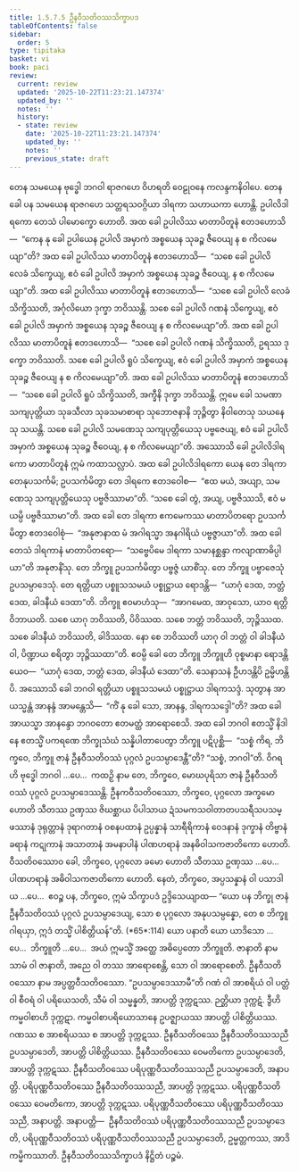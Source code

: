 ```yaml
---
title: 1.5.7.5 ဦနဝီသတိဝဿသိက္ခာပဒ
tableOfContents: false
sidebar:
  order: 5
type: tipitaka
basket: vi
book: paci
review:
  current: review
  updated: '2025-10-22T11:23:21.147374'
  updated_by: ''
  notes: ''
  history:
  - state: review
    date: '2025-10-22T11:23:21.147374'
    updated_by: ''
    notes: ''
    previous_state: draft
---
```



<ReviewStatus review={frontmatter.review} showDetails={true} />

<HypothesisAnnotation frontmatter={frontmatter} />

<DynamicBreadcrumb />

<Division number="402" book="paci" e="ch" v="2" p="169">

<Paragraph number="1212" book="paci">
တေန သမယေန ဗုဒ္ဓေါ ဘဂဝါ ရာဇဂဟေ ဝိဟရတိ ဝေဠုဝနေ ကလန္ဒကနိဝါပေ. တေန ခေါ ပန သမယေန ရာဇဂဟေ သတ္တရသဝဂ္ဂိယာ ဒါရကာ သဟာယကာ ဟောန္တိ. ဥပါလိဒါရကော တေသံ ပါမောက္ခော ဟောတိ. အထ ခေါ ဥပါလိဿ မာတာပိတူနံ ဧတဒဟောသိ—  “ကေန နု ခေါ ဥပါယေန ဥပါလိ အမှာကံ အစ္စယေန သုခဉ္စ ဇီဝေယျ န စ ကိလမေယျာ”တိ? အထ ခေါ ဥပါလိဿ မာတာပိတူနံ ဧတဒဟောသိ—  “သစေ ခေါ ဥပါလိ လေခံ သိက္ခေယျ, ဧဝံ ခေါ ဥပါလိ အမှာကံ အစ္စယေန သုခဉ္စ ဇီဝေယျ, န စ ကိလမေယျာ”တိ. အထ ခေါ ဥပါလိဿ မာတာပိတူနံ ဧတဒဟောသိ—  “သစေ ခေါ ဥပါလိ လေခံ သိက္ခိဿတိ, အင်္ဂုလိယော ဒုက္ခာ ဘဝိဿန္တိ. သစေ ခေါ ဥပါလိ ဂဏနံ သိက္ခေယျ, ဧဝံ ခေါ ဥပါလိ အမှာကံ အစ္စယေန သုခဉ္စ ဇီဝေယျ န စ ကိလမေယျာ”တိ. အထ ခေါ ဥပါလိဿ မာတာပိတူနံ ဧတဒဟောသိ—  “သစေ ခေါ ဥပါလိ ဂဏနံ သိက္ခိဿတိ, ဥရဿ ဒုက္ခော ဘဝိဿတိ. သစေ ခေါ ဥပါလိ ရူပံ သိက္ခေယျ, ဧဝံ ခေါ ဥပါလိ အမှာကံ အစ္စယေန သုခဉ္စ ဇီဝေယျ န စ ကိလမေယျာ”တိ. အထ ခေါ ဥပါလိဿ မာတာပိတူနံ ဧတဒဟောသိ—  “သစေ ခေါ ဥပါလိ ရူပံ သိက္ခိဿတိ, အက္ခီနိ ဒုက္ခာ ဘဝိဿန္တိ. ဣမေ ခေါ သမဏာ သကျပုတ္တိယာ သုခသီလာ သုခသမာစာရာ သုဘောဇနာနိ ဘုဉ္ဇိတွာ နိဝါတေသု သယနေသု သယန္တိ. သစေ ခေါ ဥပါလိ သမဏေသု သကျပုတ္တိယေသု ပဗ္ဗဇေယျ, ဧဝံ ခေါ ဥပါလိ အမှာကံ အစ္စယေန သုခဉ္စ ဇီဝေယျ, န စ ကိလမေယျာ”တိ.
</Paragraph>

<Paragraph number="1213" book="paci">
အဿောသိ ခေါ ဥပါလိဒါရကော မာတာပိတူနံ ဣမံ ကထာသလ္လာပံ. အထ ခေါ ဥပါလိဒါရကော ယေန တေ ဒါရကာ တေနုပသင်္ကမိ; ဥပသင်္ကမိတွာ တေ ဒါရကေ ဧတဒဝေါစ—  “ဧထ မယံ, အယျာ, သမဏေသု သကျပုတ္တိယေသု ပဗ္ဗဇိဿာမာ”တိ. “သစေ ခေါ တွံ, အယျ, ပဗ္ဗဇိဿသိ, ဧဝံ မယမ္ပိ ပဗ္ဗဇိဿာမာ”တိ. အထ ခေါ တေ ဒါရကာ ဧကမေကဿ မာတာပိတရော ဥပသင်္ကမိတွာ ဧတဒဝေါစုံ—  “အနုဇာနာထ မံ အဂါရသ္မာ အနဂါရိယံ ပဗ္ဗဇ္ဇာယာ”တိ. အထ ခေါ တေသံ ဒါရကာနံ မာတာပိတရော—  “သဗ္ဗေပိမေ ဒါရကာ သမာနစ္ဆန္ဒာ ကလျာဏာဓိပ္ပါယာ”တိ အနုဇာနိံသု. တေ ဘိက္ခူ ဥပသင်္ကမိတွာ ပဗ္ဗဇ္ဇံ ယာစိံသု. တေ ဘိက္ခူ ပဗ္ဗာဇေသုံ ဥပသမ္ပာဒေသုံ. တေ ရတ္တိယာ ပစ္စူသသမယံ ပစ္စုဋ္ဌာယ ရောဒန္တိ—  “ယာဂုံ ဒေထ, ဘတ္တံ ဒေထ, ခါဒနီယံ ဒေထာ”တိ. ဘိက္ခူ ဧဝမာဟံသု—  “အာဂမေထ, အာဝုသော, ယာဝ ရတ္တိ ဝိဘာယတိ. သစေ ယာဂု ဘဝိဿတိ, ပိဝိဿထ. သစေ ဘတ္တံ ဘဝိဿတိ, ဘုဉ္ဇိဿထ. သစေ ခါဒနီယံ ဘဝိဿတိ, ခါဒိဿထ. နော စေ ဘဝိဿတိ ယာဂု ဝါ ဘတ္တံ ဝါ ခါဒနီယံ ဝါ, ပိဏ္ဍာယ စရိတွာ ဘုဉ္ဇိဿထာ”တိ. ဧဝမ္ပိ ခေါ တေ ဘိက္ခူ ဘိက္ခူဟိ ဝုစ္စမာနာ ရောဒန္တိယေဝ—  “ယာဂုံ ဒေထ, ဘတ္တံ ဒေထ, ခါဒနီယံ ဒေထာ”တိ. သေနာသနံ ဦဟဒန္တိပိ ဥမ္မိဟန္တိပိ.
</Paragraph>

<Paragraph number="1214" book="paci">
အဿောသိ ခေါ ဘဂဝါ ရတ္တိယာ ပစ္စူသသမယံ ပစ္စုဋ္ဌာယ ဒါရကသဒ္ဒံ. သုတွာန အာယသ္မန္တံ အာနန္ဒံ အာမန္တေသိ—  “ကိံ နု ခေါ သော, အာနန္ဒ, ဒါရကသဒ္ဒေါ”တိ? အထ ခေါ အာယသ္မာ အာနန္ဒော ဘဂဝတော ဧတမတ္ထံ အာရောစေသိ. အထ ခေါ ဘဂဝါ ဧတသ္မိံ နိဒါနေ ဧတသ္မိံ ပကရဏေ ဘိက္ခုသံဃံ သန္နိပါတာပေတွာ ဘိက္ခူ ပဋိပုစ္ဆိ—  “သစ္စံ ကိရ, ဘိက္ခဝေ, ဘိက္ခူ ဇာနံ ဦနဝီသတိဝဿံ ပုဂ္ဂလံ ဥပသမ္ပာဒေန္တီ”တိ? “သစ္စံ, ဘဂဝါ”တိ. ဝိဂရဟိ ဗုဒ္ဓေါ ဘဂဝါ …ပေ…  ကထဉှိ နာမ တေ, ဘိက္ခဝေ, မောဃပုရိသာ ဇာနံ ဦနဝီသတိဝဿံ ပုဂ္ဂလံ ဥပသမ္ပာဒေဿန္တိ. ဦနကဝီသတိဝဿော, ဘိက္ခဝေ, ပုဂ္ဂလော အက္ခမော ဟောတိ သီတဿ ဥဏှဿ ဇိဃစ္ဆာယ ပိပါသာယ ဍံသမကသဝါတာတပသရီသပသမ္ဖဿာနံ ဒုရုတ္တာနံ ဒုရာဂတာနံ ဝစနပထာနံ ဥပ္ပန္နာနံ သာရီရိကာနံ ဝေဒနာနံ ဒုက္ခာနံ တိဗ္ဗာနံ ခရာနံ ကဋုကာနံ အသာတာနံ အမနာပါနံ ပါဏဟရာနံ အနဓိဝါသကဇာတိကော ဟောတိ. ဝီသတိဝဿောဝ ခေါ, ဘိက္ခဝေ, ပုဂ္ဂလော ခမော ဟောတိ သီတဿ ဥဏှဿ …ပေ…  ပါဏဟရာနံ အဓိဝါသကဇာတိကော ဟောတိ. နေတံ, ဘိက္ခဝေ, အပ္ပသန္နာနံ ဝါ ပသာဒါယ …ပေ…  ဧဝဉ္စ ပန, ဘိက္ခဝေ, ဣမံ သိက္ခာပဒံ ဥဒ္ဒိသေယျာထ—
</Paragraph>

</Division>
<Division number="403" book="paci" e="ch" v="2" p="170">

<Paragraph number="1215" book="paci">
<Emphasis>“ယော ပန ဘိက္ခု ဇာနံ ဦနဝီသတိဝဿံ ပုဂ္ဂလံ ဥပသမ္ပာဒေယျ, သော စ ပုဂ္ဂလော အနုပသမ္ပန္နော</Emphasis>, <Emphasis>တေ စ ဘိက္ခူ ဂါရယှာ, ဣဒံ တသ္မိံ ပါစိတ္တိယန်”</Emphasis>တိ. (*65*:<Emphasis>114</Emphasis>)
</Paragraph>

</Division>
<Division number="404" book="paci" e="ch" v="2" p="170">

<Paragraph number="1216" book="paci">
<Emphasis>ယော ပနာ</Emphasis>တိ ယော ယာဒိသော …ပေ…  <Emphasis>ဘိက္ခူ</Emphasis>တိ …ပေ…  အယံ ဣမသ္မိံ အတ္ထေ အဓိပ္ပေတော ဘိက္ခူတိ.
</Paragraph>

<Paragraph number="1217" book="paci">
<Emphasis>ဇာနာတိ</Emphasis> နာမ သာမံ ဝါ ဇာနာတိ, အညေ ဝါ တဿ အာရောစေန္တိ, သော ဝါ အာရောစေတိ.
</Paragraph>

<Paragraph number="1218" book="paci">
<Emphasis>ဦနဝီသတိဝဿော</Emphasis> နာမ အပ္ပတ္တဝီသတိဝဿော.
</Paragraph>

<Paragraph number="1219" book="paci">
“ဥပသမ္ပာဒေဿာမီ”တိ ဂဏံ ဝါ အာစရိယံ ဝါ ပတ္တံ ဝါ စီဝရံ ဝါ ပရိယေသတိ, သီမံ ဝါ သမ္မန္နတိ, အာပတ္တိ ဒုက္ကဋဿ. ဉတ္တိယာ ဒုက္ကဋံ. ဒွီဟိ ကမ္မဝါစာဟိ ဒုက္ကဋာ. ကမ္မဝါစာပရိယောသာနေ ဥပဇ္ဈာယဿ အာပတ္တိ ပါစိတ္တိယဿ. ဂဏဿ စ အာစရိယဿ စ အာပတ္တိ ဒုက္ကဋဿ.
</Paragraph>

</Division>
<Division number="405" book="paci" e="ch" v="2" p="171">

<Paragraph number="1220" book="paci">
ဦနဝီသတိဝဿေ ဦနဝီသတိဝဿသညီ ဥပသမ္ပာဒေတိ, အာပတ္တိ ပါစိတ္တိယဿ. ဦနဝီသတိဝဿေ ဝေမတိကော ဥပသမ္ပာဒေတိ, အာပတ္တိ ဒုက္ကဋဿ. ဦနဝီသတိဝဿေ ပရိပုဏ္ဏဝီသတိဝဿသညီ ဥပသမ္ပာဒေတိ, အနာပတ္တိ. ပရိပုဏ္ဏဝီသတိဝဿေ ဦနဝီသတိဝဿသညီ, အာပတ္တိ ဒုက္ကဋဿ. ပရိပုဏ္ဏဝီသတိဝဿေ ဝေမတိကော, အာပတ္တိ ဒုက္ကဋဿ. ပရိပုဏ္ဏဝီသတိဝဿေ ပရိပုဏ္ဏဝီသတိဝဿသညီ, အနာပတ္တိ.
</Paragraph>

</Division>
<Division number="406" book="paci" e="ch" v="2" p="171">

<Paragraph number="1221" book="paci">
အနာပတ္တိ—  ဦနဝီသတိဝဿံ ပရိပုဏ္ဏဝီသတိဝဿသညီ ဥပသမ္ပာဒေတိ, ပရိပုဏ္ဏဝီသတိဝဿံ ပရိပုဏ္ဏဝီသတိဝဿသညီ ဥပသမ္ပာဒေတိ, ဥမ္မတ္တကဿ, အာဒိကမ္မိကဿာတိ.

</Paragraph>
</Division>

<Paragraph number="1222" type="center" book="paci">
ဦနဝီသတိဝဿသိက္ခာပဒံ နိဋ္ဌိတံ ပဉ္စမံ.
</Paragraph>